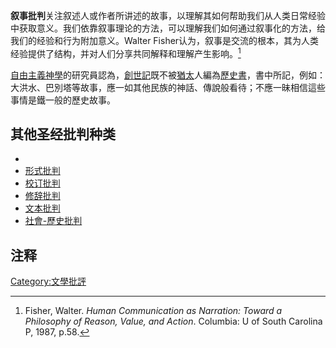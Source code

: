 '''叙事批判'''关注叙述人或作者所讲述的故事，以理解其如何帮助我们从人类日常经验中获取意义。我们依靠叙事理论的方法，可以理解我们如何通过叙事化的方法，给我们的经验和行为附加意义。Walter Fisher认为，叙事是交流的根本，其为人类经验提供了结构，并对人们分享共同解释和理解产生影响。<ref>Fisher, Walter. ''Human Communication as Narration: Toward a Philosophy of Reason, Value, and Action''. Columbia: U of South Carolina P, 1987, p.58.</ref>

[[自由主義|自由主義]][[神學|神學]]的研究員認為，[[創世記|創世記]]既不被[[猶太|猶太]]人編為[[歷史書|歷史書]]，書中所記，例如：大洪水、巴別塔等故事，應一如其他民族的神話、傳說般看待；不應一昧相信這些事情是鐵一般的歷史故事。

==其他圣经批判种类==
* {{le|來源批判 (聖經)|Source criticism (biblical studies)}} 
* [[形式批判|形式批判]] 
* [[校订批判|校订批判]] 
* [[修辞批判|修辞批判]] 
* [[文本批判|文本批判]]
* [[社會-歷史批判|社會-歷史批判]]

==注释==
{{Reflist}}

[[Category:文學批評|Category:文學批評]]